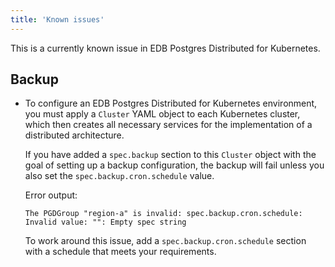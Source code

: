 ```yaml
---
title: 'Known issues'
---
```


This is a currently known issue in EDB Postgres Distributed for Kubernetes. 

## Backup

-   To configure an EDB Postgres Distributed for Kubernetes environment, you must apply a `Cluster` YAML object to each Kubernetes cluster, 
    which then creates all necessary services for the implementation of a distributed architecture. 
  
    If you have added a `spec.backup` section to this `Cluster` object with the goal of setting up a backup configuration, the backup will fail 
    unless you also set the `spec.backup.cron.schedule` value. 

    Error output:

    ```
    The PGDGroup "region-a" is invalid: spec.backup.cron.schedule: Invalid value: "": Empty spec string
    ``` 

    To work around this issue, add a `spec.backup.cron.schedule` section with a schedule that meets your requirements. 
